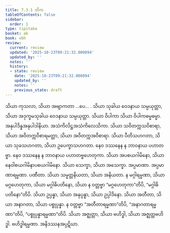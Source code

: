 ```yaml
---
title: 7.3.1 တိက
tableOfContents: false
sidebar:
  order: 1
type: tipitaka
basket: ab
book: vbh
review:
  current: review
  updated: '2025-10-23T09:21:32.000894'
  updated_by: ''
  notes: ''
  history:
  - state: review
    date: '2025-10-23T09:21:32.000894'
    updated_by: ''
    notes: ''
    previous_state: draft
---
```



<ReviewStatus review={frontmatter.review} showDetails={true} />

<HypothesisAnnotation frontmatter={frontmatter} />

<DynamicBreadcrumb />

<Division number="388" book="vbh" e="ch" v="30" p="214">

<Paragraph number="1384" book="vbh">
သိယာ ကုသလာ, သိယာ အဗျာကတာ …ပေ… . သိယာ သုခါယ ဝေဒနာယ သမ္ပယုတ္တာ, သိယာ အဒုက္ခမသုခါယ ဝေဒနာယ သမ္ပယုတ္တာ. သိယာ ဝိပါကာ သိယာ ဝိပါကဓမ္မဓမ္မာ. အနုပါဒိန္နအနုပါဒါနိယာ. အသံကိလိဋ္ဌအသံကိလေသိကာ. သိယာ သဝိတက္ကသဝိစာရာ, သိယာ အဝိတက္ကဝိစာရမတ္တာ, သိယာ အဝိတက္ကအဝိစာရာ. သိယာ ပီတိသဟဂတာ, သိယာ သုခသဟဂတာ, သိယာ ဥပေက္ခာသဟဂတာ. နေဝ ဒဿနေန န ဘာဝနာယ ပဟာတဗ္ဗာ. နေဝ ဒဿနေန န ဘာဝနာယ ပဟာတဗ္ဗဟေတုကာ. သိယာ အပစယဂါမိနော, သိယာ နေဝါစယဂါမိနာပစယဂါမိနော. သိယာ သေက္ခာ, သိယာ အသေက္ခာ. အပ္ပမာဏာ. အပ္ပမာဏာရမ္မဏာ. ပဏီတာ. သိယာ သမ္မတ္တနိယတာ, သိယာ အနိယတာ. န မဂ္ဂါရမ္မဏာ, သိယာ မဂ္ဂဟေတုကာ, သိယာ မဂ္ဂါဓိပတိနော, သိယာ န ဝတ္တဗ္ဗာ “မဂ္ဂဟေတုကာ”တိပိ, “မဂ္ဂါဓိပတိနော”တိပိ. သိယာ ဥပ္ပန္နာ, သိယာ အနုပ္ပန္နာ, သိယာ ဥပ္ပါဒိနော. သိယာ အတီတာ, သိယာ အနာဂတာ, သိယာ ပစ္စုပ္ပန္နာ. န ဝတ္တဗ္ဗာ “အတီတာရမ္မဏာ”တိပိ, “အနာဂတာရမ္မဏာ”တိပိ, “ပစ္စုပ္ပန္နာရမ္မဏာ”တိပိ. သိယာ အဇ္ဈတ္တာ, သိယာ ဗဟိဒ္ဓါ, သိယာ အဇ္ဈတ္တဗဟိဒ္ဓါ. ဗဟိဒ္ဓါရမ္မဏာ. အနိဒဿနအပ္ပဋိဃာ.
</Paragraph>
</Division>